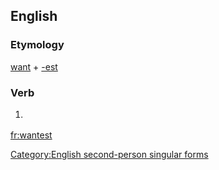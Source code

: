 ==English==

===Etymology===
[[want]] + [[-est]]

===Verb===
{{infl|en|verb form}}

# {{archaic}} {{form of|Second-person singular simple present form of|want}}

[[Category:English second-person singular forms]]

[[fr:wantest]]